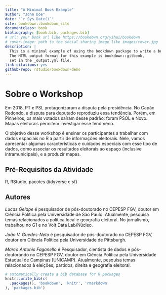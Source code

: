 ```yaml
--- 
title: "A Minimal Book Example"
author: "John Doe"
date: "`r Sys.Date()`"
site: bookdown::bookdown_site
documentclass: book
bibliography: [book.bib, packages.bib]
# url: your book url like https://bookdown.org/yihui/bookdown
# cover-image: path to the social sharing image like images/cover.jpg
description: |
  This is a minimal example of using the bookdown package to write a book.
  The HTML output format for this example is bookdown::gitbook,
  set in the _output.yml file.
link-citations: yes
github-repo: rstudio/bookdown-demo
---
```


# Sobre o Workshop

Em 2018, PT e PSL protagonizaram a disputa pela presidência. No Capão Redondo, a disputa para deputado reproduziu essa tendência. Porém, em Pinheiros, os mais votados saíram desse padrão: foram PSOL e Novo. Mapas eleitorais permitem investigar esse fenômeno.

O objetivo desse workshop é ensinar os participantes a trabalhar com dados espaciais no R a partir de informações eleitorais. Nele, vamos apresentar algumas características e cuidados especiais com esse tipo de dados, como associar os resultados eleitorais ao espaço (inclusive intramunicipais), e a produzir mapas.

## Pré-Requisitos da Atividade 

R, RStudio, pacotes (tidyverse e sf)

## Autores

*Lucas Gelape* é pesquisador de pós-doutorado no CEPESP FGV, doutor em Ciência Política pela Universidade de São Paulo. Atualmente, pesquisa temas relacionados a política local e geografia eleitoral. No jornalismo, trabalhou no G1 e no Volt Data Lab/Núcleo.

*João V. Guedes-Neto* é pesquisador de pós-doutorado no CEPESP FGV, doutor em Ciência Política pela Universidade de Pittsburgh.

*Marco Antonio Faganello* é Pesquisador, cientista de dados e pós-doutorando no CEPESP FGV, doutor em Ciência Política pela Universidade Estadual de Campinas (UNICAMP). Atualmente, pesquisa temas relacionados à eleições, partidos, direita e geografia eleitoral.


```r
# automatically create a bib database for R packages
knitr::write_bib(c(
  .packages(), 'bookdown', 'knitr', 'rmarkdown'
), 'packages.bib')
```
